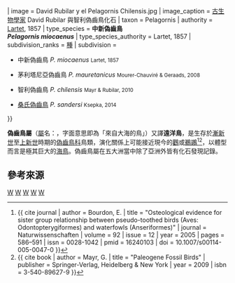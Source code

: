 {{Automatic taxobox
| name = 偽齒鳥屬
| fossil_range ={{fossil range|25|3|[[漸新世|漸新世]]晚期至[[上新世|上新世]]晚期<ref name = SciAm>{{ cite journal | author = 賽普卡（Daniel T. Ksepka）; 哈比（Michael Habib） | title = 史前海鳥巨無霸（Giants of the Sky） | journal = [[科學人|科學人]]中文版 | volume = 172 | date = 2016年6月 | pages = 70–77 | issn = 1682-2811 }} [http://sa.ylib.com/MagArticle.aspx?Unit=featurearticles&id=3035 內容節錄] {{Wayback|url=http://sa.ylib.com/MagArticle.aspx?Unit=featurearticles&id=3035 |date=20190918133231 }}</ref>}}
| image = David Rubilar y el Pelagornis Chilensis.jpg
| image_caption = [[古生物學家|古生物學家]] David Rubilar 與智利偽齒鳥化石
| taxon = Pelagornis
| authority = [[Édouard_Lartet|Lartet]], 1857
| type_species = '''中新偽齒鳥<br>''Pelagornis miocaenus'''''
| type_species_authority = Lartet, 1857
| subdivision_ranks = [[種|種]]
| subdivision = 
* {{extinct}}中新偽齒鳥 ''P. miocaenus'' <small>Lartet, 1857</small>
* {{extinct}}茅利塔尼亞偽齒鳥 ''P. mauretanicus'' <small>Mourer-Chauviré & Geraads, 2008</small>
* {{extinct}}智利偽齒鳥 ''P. chilensis'' <small>Mayr & Rubilar, 2010 </small>
* {{extinct}}[[桑氏偽齒鳥|桑氏偽齒鳥]] ''P. sandersi'' <small>Ksepka, 2014 </small>
}}

'''偽齒鳥屬'''（[[屬|屬]]名：{{lang|la|''Pelagornis''}}，字面意思即為「來自大海的鳥」）又譯'''遠洋鳥'''，是生存於[[漸新世|漸新世]]至[[上新世|上新世]]時期的[[偽齒鳥科|偽齒鳥科]]鳥類，演化關係上可能接近現今的[[鸛|鸛]]或[[鵜鶘|鵜鶘]]<ref>{{ cite journal | author = Bourdon, E. | title = "Osteological evidence for sister group relationship between pseudo-toothed birds (Aves: Odontopterygiformes) and waterfowls (Anseriformes)" | journal = Naturwissenschaften | volume = 92 | issue = 12 | year = 2005 | pages = 586–591 | issn = 0028-1042 | pmid = 16240103 | doi = 10.1007/s00114-005-0047-0 }}</ref><ref>{{ cite book | author = Mayr, G. | title = "Paleogene Fossil Birds" | publisher = Springer-Verlag, Heidelberg & New York | year = 2009 | isbn = 3-540-89627-9 }}</ref>，以體型而言是極其巨大的[[海鳥|海鳥]]。偽齒鳥屬在五大洲當中除了亞洲外皆有化石發現記錄。

== 參考來源 ==
{{Reflist}}
{{泛雞雁類}}
{{Taxonbar|from=Q2086368}}

[[Category:偽齒鳥科|W]]
[[Category:漸新世鳥類|W]]
[[Category:中新世鳥類|W]]
[[Category:上新世鳥類|W]]
[[Category:_1857年描述的分类群|W]]